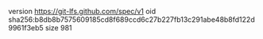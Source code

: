 version https://git-lfs.github.com/spec/v1
oid sha256:b8db8b7575609185cd8f689ccd6c27b227fb13c291abe48b8fd122d9961f3eb5
size 981
